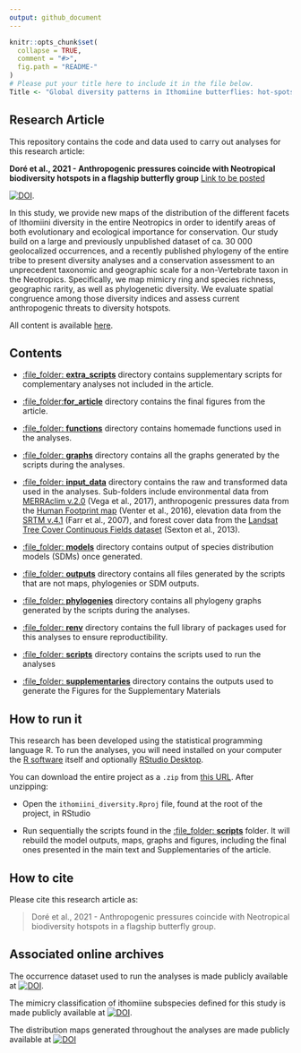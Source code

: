 ```yaml
---
output: github_document
---
```


<!-- README.md is generated from README.Rmd. Please edit that file -->

```r
knitr::opts_chunk$set(
  collapse = TRUE,
  comment = "#>",
  fig.path = "README-"
)
# Please put your title here to include it in the file below.
Title <- "Global diversity patterns in Ithomiine butterflies: hot-spots and threats from anthropogenic pressures"
```

## Research Article

This repository contains the code and data used to carry out analyses for this research article:

__Doré et al., 2021 - Anthropogenic pressures coincide with Neotropical biodiversity hotspots in a flagship butterfly group__ [Link to be posted]()

[![DOI](https://zenodo.org/badge/DOI/10.1111/ddi.13455.svg)](https://doi.org/10.1111/ddi.13455).


  In this study, we provide new maps of the distribution of the different facets of Ithomiini diversity in the entire Neotropics in order to identify areas of both evolutionary and ecological importance for conservation. Our study build on a large and previously unpublished dataset of ca. 30 000 geolocalized occurrences, and a recently published phylogeny of the entire tribe to present diversity analyses and a conservation assessment to an unprecedent taxonomic and geographic scale for a non-Vertebrate taxon in the Neotropics. Specifically, we map mimicry ring and species richness, geographic rarity, as well as phylogenetic diversity. We evaluate spatial congruence among those diversity indices and assess current anthropogenic threats to diversity hotspots.  

All content is available [here](https://github.com/MaelDore/ithomiini_diversity).


## Contents

 - [:file\_folder: **extra_scripts**](extra_scripts/) directory contains supplementary scripts for complementary analyses not included in the article.
 
  - [:file\_folder:**for_article**](for_article/) directory contains the final figures from the article.

 - [:file\_folder: **functions**](functions/) directory contains homemade functions used in the analyses.
 
 - [:file\_folder: **graphs**](graphs/) directory contains all the graphs generated by the scripts during the analyses.
  
 - [:file\_folder: **input_data**](input_data/) directory contains the raw and transformed data used in the analyses. Sub-folders include environmental data from [MERRAclim v.2.0](https://doi.org/10.5061/dryad.s2v81) (Vega et al., 2017), anthropogenic pressures data from the [Human Footprint map](https://doi.org/10.1038/ncomms12558) (Venter et al., 2016), elevation data from the [SRTM v.4.1](http://srtm.csi.cgiar.org) (Farr et al., 2007), and forest cover data from the [Landsat Tree Cover Continuous Fields dataset](https://developers.google.com/earth-engine/datasets/catalog/NASA_MEASURES_GFCC_TC_v3) (Sexton et al., 2013).
   
 - [:file\_folder: **models**](models/) directory contains output of species distribution models (SDMs) once generated.

 - [:file\_folder: **outputs**](outputs/) directory contains all files generated by the scripts that are not maps, phylogenies or SDM outputs.
 
 - [:file\_folder: **phylogenies**](phylogenies/) directory contains all phylogeny graphs generated by the scripts during the analyses.

 - [:file\_folder: **renv**](renv/) directory contains the full library of packages used for this analyses to ensure reproductibility.
   
 - [:file\_folder: **scripts**](scripts/) directory contains the scripts used to run the analyses 
 
 - [:file\_folder: **supplementaries**](supplementaries/) directory contains the outputs used to generate the Figures for the Supplementary Materials 
  

## How to run it

This research has been developed using the statistical programming
language R. To run the analyses, you will need
installed on your computer the [R software](https://cloud.r-project.org/)
itself and optionally [RStudio Desktop](https://rstudio.com/products/rstudio/download/).

You can download the entire project as a `.zip` from [this URL](/archive/master.zip). After unzipping:
  
  - Open the `ithomiini_diversity.Rproj` file, found at the root of the project, in RStudio

  - Run sequentially the scripts found in the [:file\_folder: **scripts**](scripts/) folder. It will rebuild the model outputs, maps, graphs and figures, including the final ones presented in the main text and Supplementaries of the article.


## How to cite

Please cite this research article as:
  
> Doré et al., 2021 - Anthropogenic pressures coincide with Neotropical biodiversity hotspots in a flagship butterfly group.


## Associated online archives

The occurrence dataset used to run the analyses is made publicly available at [![DOI](https://zenodo.org/badge/DOI/10.5281/zenodo.4696055.svg)](https://doi.org/10.5281/zenodo.4696055).

The mimicry classification of ithomiine subspecies defined for this study is made publicly available at [![DOI](https://zenodo.org/badge/DOI/10.5281/zenodo.5497876.svg)](https://doi.org/10.5281/zenodo.5497876).

The distribution maps generated throughout the analyses are made publicly available at  [![DOI](https://zenodo.org/badge/DOI/10.5281/zenodo.4673446.svg)](https://doi.org/10.5281/zenodo.4673446)
